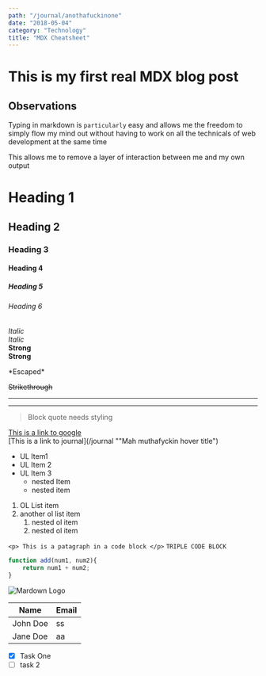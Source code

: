 ```yaml
---
path: "/journal/anothafuckinone"
date: "2018-05-04"
category: "Technology"
title: "MDX Cheatsheet"
---
```


# This is my first real MDX blog post

## Observations

Typing in markdown is `particularly` easy and allows me the freedom
to simply flow my mind out without having to work on all the technicals of 
web development at the same time  

This allows me to remove a layer of interaction between me and my own output  

<!-- Headings -->
# Heading 1
## Heading 2
### Heading 3
#### Heading 4
##### Heading 5
###### Heading 6

<!-- Emphasis -->
*Italic*  
_Italic_  
**Strong**  
__Strong__  


<!-- Escaping .md syntax -->
\*Escaped\*
  
~~Strikethrough~~  


<!-- Lines -->
---
___

<!-- Blockquotes -->
> Block quote needs styling

<!-- Links -->
[This is a link to google](http://google.com)  
[This is a link to journal](/journal
""Mah muthafyckin hover title")

<!-- Lists -->
* UL Item1
* UL Item 2
* UL Item 3
    * nested Item
    * nested item

1. OL List item
1. another ol list item
    1. nested ol item
    1. nested ol item

`<p> This is a patagraph in a code block </p>`
```TRIPLE CODE BLOCK ```
```javascript 
function add(num1, num2){
    return num1 + num2;
}
```

<!-- Images -->
![Mardown Logo](https://markdown-here.com/img/icon256.png)


<!-- Tables -->
|Name|Email|
|-|-|
|John Doe|ss|
|Jane Doe|aa|

<!-- TaskLists -->
* [x] Task One
* [ ] task 2